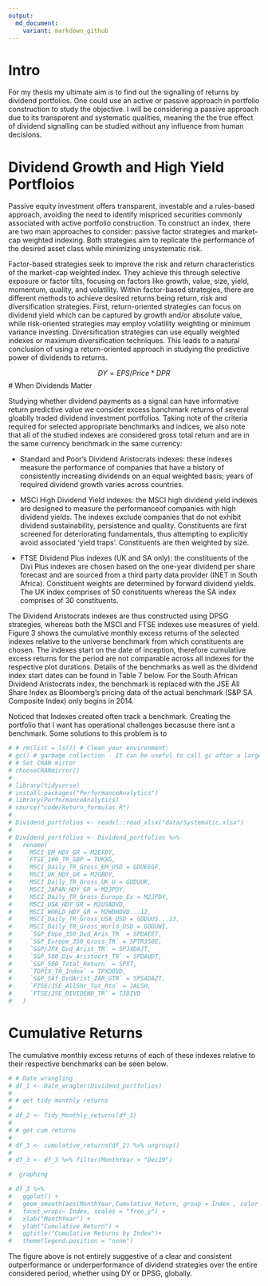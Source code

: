 ```yaml
---
output:
  md_document:
    variant: markdown_github
---
```


# Intro

For my thesis my ultimate aim is to find out the signalling of returns by dividend portfolios. One could use an active or passive approach in portfolio construction to study the objective. I will be considering a passive approach  due to its transparent and systematic qualities, meaning the the true effect of dividend signalling can be studied without any influence from human decisions. 

# Dividend Growth and High Yield Portfloios

Passive equity investment offers transparent, investable and a rules-based approach, avoiding the need to identify mispriced securities commonly associated with active portfolio construction. To construct an index, there are two main approaches to consider: passive factor strategies and market-cap weighted indexing. Both strategies aim to replicate the performance of the desired asset class while minimizing unsystematic risk. 

Factor-based strategies seek to improve the risk and return characteristics of the market-cap weighted index. They achieve this through selective exposure or factor tilts, focusing on factors like growth, value, size, yield, momentum, quality, and volatility. Within factor-based strategies, there are different methods to achieve desired returns being return, risk and diversification strategies. First, return-oriented strategies can focus on dividend yield which can be captured by growth and/or absolute value, while risk-oriented strategies may employ volatility weighting or minimum variance investing. Diversification strategies can use equally weighted indexes or maximum diversification techniques. This leads to a natural conclusion of using a return-oriented approach in studying the predictive power of dividends to returns. 

  

$$ 
DY = EPS / Price * DPR
$$
# When Dividends Matter 

Studying whether dividend payments as a signal can have informative return predictive value we consider excess banchmark returns of several gloablly traded dividend investment portfolios. Taking note of the criteria required for selected appropriate benchmarks and indices, we also note that all of the studied indexes are considered gross total return and are in the same currency benchmark in the same currency:

- Standard and Poor’s Dividend Aristocrats indexes: these indexes measure the performance of companies that have a history of consistently increasing dividends on an equal weighted basis; years of required dividend growth varies across countries.

- MSCI High Dividend Yield indexes: the MSCI high dividend yield indexes are designed to measure the performanceof companies with high dividend yields. The indexes exclude companies that do not exhibit dividend sustainability, persistence and quality. Constituents are first screened for deteriorating fundamentals, thus attempting to explicitly avoid associated ‘yield traps’. Constituents are then weighted by size.

- FTSE Dividend Plus indexes (UK and SA only): the constituents of the Divi Plus indexes are chosen based on the one-year dividend per share forecast and are sourced from a third party data provider (INET in South Africa). Constituent weights are determined by forward dividend yields. The UK index comprises of 50 constituents whereas the SA index comprises of 30 constituents.

The Dividend Aristocrats indexes are thus constructed using DPSG strategies, whereas both the MSCI and FTSE indexes use measures of yield. Figure 3 shows the cumulative monthly excess returns of the selected indexes relative to the universe benchmark from which constituents are chosen. The indexes start on the date of inception, therefore cumulative excess returns for the period are not comparable across all indexes for the respective plot durations. Details of the benchmarks as well as the dividend index start dates can be found in Table 7 below. For the South African Dividend Aristocrats index, the benchmark is replaced with the JSE All Share Index as Bloomberg’s pricing data of the actual benchmark (S&P SA Composite Index) only begins in 2014.



Noticed that Indexes created often track a benchmark. Creating the portfolio that I want has operational challenges becasuse there isnt a benchmark. Some solutions to this problem is to 


```r
# # rm(list = ls()) # Clean your environment:
# gc() # garbage collection - It can be useful to call gc after a large object has been removed, as this may prompt R to return memory to the operating system.
# # Set CRAN mirror
# chooseCRANmirror()
# 
# library(tidyverse)
# install.packages("PerformanceAnalytics")
# library(PerformanceAnalytics)
# source("code/Return_formulas.R")
# 
# Dividend_portfolios <- readxl::read_xlsx("data/Systematic.xlsx")
# 
# Dividend_portfolios <- Dividend_portfolios %>%
#   rename(
#     MSCI_EM_HDY_GR = M2EFDY,
#     FTSE_100_TR_GBP = TUKXG,
#     MSCI_Daily_TR_Gross_EM_USD = GDUEEGF,
#     MSCI_UK_HDY_GR = M2GBDY,
#     MSCI_Daily_TR_Gross_UK_U = GDDUUK,
#     MSCI_JAPAN_HDY_GR = M2JPDY,
#     MSCI_Daily_TR_Gross_Europe_Ex = M2JPDY,
#     MSCI_USA_HDY_GR = M2USADVD,
#     MSCI_WORLD_HDY_GR = M2WDHDVD...12,
#     MSCI_Daily_TR_Gross_USA_USD = GDDUUS...13,
#     MSCI_Daily_TR_Gross_World_USD = GDDUWI,
#     `S&P_EUpe_350_Dvd_Aris_TR` = SPDAEET,
#     `S&P_Europe_350_Gross_TR` = SPTR350E,
#     `S&P/JPX_Dvd_Arist_TR` = SPJXDAJT,
#     `S&P_500_Div_Aristocrt_TR` = SPDAUDT,
#     `S&P_500_Total_Return` = SPXT,
#     `TOPIX_TR_Index` = TPXDDVD,
#     `S&P_SAf_DvdArist_ZAR_GTR` = SPSADAZT,
#     `FTSE/JSE_AllShr_Tot_Rtn` = JALSH,
#     `FTSE/JSE_DIVIDEND_TR` = TJDIVD
#   )

```
# Cumulative Returns

The cumulative monthly excess returns of each of these indexes relative to their respective benchmarks can be seen below. 
```r
# # Date wrangling
# df_1 <- Date_wragler(Dividend_portfolios)
# 
# # get tidy monthly returns
# 
# df_2 <- Tidy_Monthly_returns(df_1)
# 
# # get cum returns 
# 
# df_3 <- cumulative_returns(df_2) %>% ungroup()
# 
# df_3 <- df_3 %>% filter(MonthYear > "Dec19")
```

```r
#  graphing 

# df_3 %>%
#   ggplot() +
#   geom_smooth(aes(MonthYear,Cumulative_Return, group = Index , color = Index )) +
#   facet_wrap(~ Index, scales = "free_y") +
#   xlab("MonthYear") +
#   ylab("Cumulative Return") +
#   ggtitle("Cumulative Returns by Index")+
#   theme(legend.position = "none")

```
The figure above is not entirely suggestive of a clear and consistent outperformance or underperformance of dividend strategies over the entire considered period, whether using DY or DPSG, globally. 
```r
```

